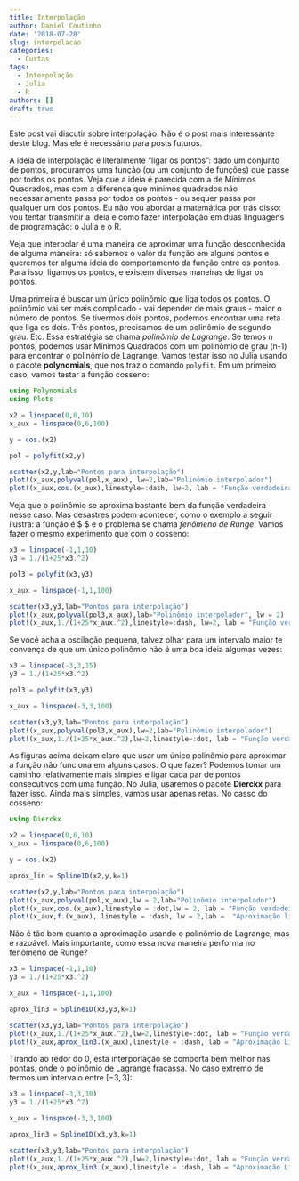 ```yaml
---
title: Interpolação
author: Daniel Coutinho
date: '2018-07-28'
slug: interpolacao
categories:
  - Curtas
tags:
  - Interpolação
  - Julia
  - R
authors: []
draft: true
---
```


Este post vai discutir sobre interpolação. Não é o post mais interessante deste blog. Mas ele é necessário para posts futuros.

A ideia de interpolação é literalmente "ligar os pontos": dado um conjunto de pontos, procuramos uma função (ou um conjunto de funções) que passe por todos os pontos. Veja que a ideia é parecida com a de Mínimos Quadrados, mas com a diferença que mínimos quadrados não necessariamente passa por todos os pontos - ou sequer passa por qualquer um dos pontos. Eu não vou abordar a matemática por trás disso: vou tentar transmitir a ideia e como fazer interpolação em duas linguagens de programação: o Julia e o R.

Veja que interpolar é uma maneira de aproximar uma função desconhecida de alguma maneira: só sabemos o valor da função em alguns pontos e queremos ter alguma ideia do comportamento da função entre os pontos. Para isso, ligamos os pontos, e existem diversas maneiras de ligar os pontos.

Uma primeira é buscar um único polinômio que liga todos os pontos. O polinômio vai ser mais complicado - vai depender de mais graus - maior o número de pontos. Se tivermos dois pontos, podemos encontrar uma reta que liga os dois. Três pontos, precisamos de um polinômio de segundo grau. Etc. Essa estratégia se chama *polinômio de Lagrange*. Se temos n pontos, podemos usar Mínimos Quadrados com um polinômio de grau (n-1) para encontrar o polinômio de Lagrange. Vamos testar isso no Julia usando o pacote **polynomials**, que nos traz o comando `polyfit`.  Em um primeiro caso, vamos testar a função cosseno:

```julia

using Polynomials
using Plots

x2 = linspace(0,6,10)
x_aux = linspace(0,6,100)

y = cos.(x2)

pol = polyfit(x2,y)

scatter(x2,y,lab="Pontos para interpolação")
plot!(x_aux,polyval(pol,x_aux), lw=2,lab="Polinômio interpolador")
plot!(x_aux,cos.(x_aux),linestyle=:dash, lw=2, lab = "Função verdadeira")

```

Veja que o polinômio se aproxima bastante bem da função verdadeira nesse caso. Mas desastres podem acontecer, como o exemplo a seguir ilustra: a função é $ \frac{1}{1+25x^2} $ e o problema se chama *fenômeno de Runge*. Vamos fazer o mesmo experimento que com o cosseno:

```julia

x3 = linspace(-1,1,10)
y3 = 1./(1+25*x3.^2)

pol3 = polyfit(x3,y3)

x_aux = linspace(-1,1,100)

scatter(x3,y3,lab="Pontos para interpolação")
plot!(x_aux,polyval(pol3,x_aux),lab="Polinômio interpolador", lw = 2)
plot!(x_aux,1./(1+25*x_aux.^2),linestyle=:dash, lw=2, lab = "Função verdadeira")

```

Se você acha a oscilação pequena, talvez olhar para um intervalo maior te convença de que um único polinômio não é uma boa ideia algumas vezes:


```julia

x3 = linspace(-3,3,15)
y3 = 1./(1+25*x3.^2)

pol3 = polyfit(x3,y3)

x_aux = linspace(-3,3,100)

scatter(x3,y3,lab="Pontos para interpolação")
plot!(x_aux,polyval(pol3,x_aux),lw=2,lab="Polinômio interpolador")
plot!(x_aux,1./(1+25*x_aux.^2),lw=2,linestyle=:dot, lab = "Função verdadeira")

```

As figuras acima deixam claro que usar um único polinômio para aproximar a função não funciona em alguns casos. O que fazer? Podemos tomar um caminho relativamente mais simples e ligar cada par de pontos consecutivos com uma função. No Julia, usaremos o pacote **Dierckx** para fazer isso. Ainda mais simples, vamos usar apenas retas. No casso do cosseno:

```julia
using Dierckx

x2 = linspace(0,6,10)
x_aux = linspace(0,6,100)

y = cos.(x2)

aprox_lin = Spline1D(x2,y,k=1)

scatter(x2,y,lab="Pontos para interpolação")
plot!(x_aux,polyval(pol,x_aux),lw = 2,lab="Polinômio interpolador")
plot!(x_aux,cos.(x_aux),linestyle = :dot,lw = 2, lab = "Função verdadeira")
plot!(x_aux,f.(x_aux), linestyle = :dash, lw = 2,lab =  "Aproximação linear")

```
Não é tão bom quanto a aproximação usando o polinômio de Lagrange, mas é razoável. Mais importante, como essa nova maneira performa no fenômeno de Runge?

```julia

x3 = linspace(-1,1,10)
y3 = 1./(1+25*x3.^2)

x_aux = linspace(-1,1,100)

aprox_lin3 = Spline1D(x3,y3,k=1)

scatter(x3,y3,lab="Pontos para interpolação")
plot!(x_aux,1./(1+25*x_aux.^2),lw=2,linestyle=:dot, lab = "Função verdadeira")
plot!(x_aux,aprox_lin3.(x_aux),linestyle = :dash, lab = "Aproximação Linear", lw = 2)

```

Tirando ao redor do 0, esta interporlação se comporta bem melhor nas pontas, onde o polinômio de Lagrange fracassa. No caso extremo de termos um intervalo entre $[-3,3]$:

```julia

x3 = linspace(-3,3,10)
y3 = 1./(1+25*x3.^2)

x_aux = linspace(-3,3,100)

aprox_lin3 = Spline1D(x3,y3,k=1)

scatter(x3,y3,lab="Pontos para interpolação")
plot!(x_aux,1./(1+25*x_aux.^2),lw=2,linestyle=:dot, lab = "Função verdadeira")
plot!(x_aux,aprox_lin3.(x_aux),linestyle = :dash, lab = "Aproximação Linear", lw = 2)

```
